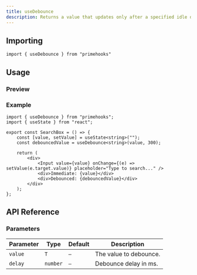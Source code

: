 ```yaml
---
title: useDebounce
description: Returns a value that updates only after a specified idle delay, preventing rapid changes from triggering frequent effects or requests.
---
```



## Importing

```tsx
import { useDebounce } from "primehooks"
```

## Usage

### Preview


### Example

```tsx ts2js
import { useDebounce } from "primehooks";
import { useState } from "react";

export const SearchBox = () => {
    const [value, setValue] = useState<string>("");
    const debouncedValue = useDebounce<string>(value, 300);

    return (
        <div>
            <Input value={value} onChange={(e) => setValue(e.target.value)} placeholder="Type to search..." />
            <div>Immediate: {value}</div>
            <div>Debounced: {debouncedValue}</div>
        </div>
    );
};
```

## API Reference

### Parameters

| Parameter | Type     | Default | Description            |
| --------- | -------- | ------- | ---------------------- |
| `value`   | `T`      | `—`     | The value to debounce. |
| `delay`   | `number` | `—`     | Debounce delay in ms.  |
